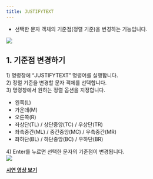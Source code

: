 ```yaml
---
title: JUSTIFYTEXT
---
```



[image1]: ../../../../../assets/images/commands/justifytext/image1.png
[image2]: ../../../../../assets/images/commands/justifytext/image2.png

* 선택한 문자 객체의 기준점(정렬 기준)을 변경하는 기능입니다.

![][image1]

## **1\. 기준점 변경하기**

1\) 명령창에 “JUSTIFYTEXT” 명령어를 실행합니다.  
2\) 정렬 기준을 변경할 문자 객체를 선택합니다.  
3\) 명령창에서 원하는 정렬 옵션을 지정합니다.

- 왼쪽(L)  
- 가운데(M)  
- 오른쪽(R)  
- 좌상단(TL) / 상단중앙(TC) / 우상단(TR)  
- 좌측중간(ML) / 중간중앙(MC) / 우측중간(MR)  
- 좌하단(BL) / 하단중앙(BC) / 우하단(BR)

4\) Enter를 누르면 선택한 문자의 기준점이 변경됩니다.  
![][image2]

[**<Icon name="youtube" class="emoji"/> 시연 영상 보기**](https://youtu.be/WhQUtzxEa1g) 

